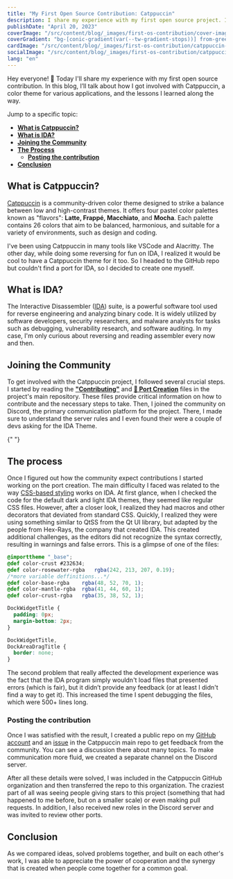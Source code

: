 ```yaml
---
title: "My First Open Source Contribution: Catppuccin"
description: I share my experience with my first open source project. I’ll talk about how I got involved with Catppuccin, the theme design for IDA Debugger, and the lessons I learned along the way.
publishDate: "April 20, 2023"
coverImage: "/src/content/blog/_images/first-os-contribution/cover-image.webp"
coverGradient: "bg-[conic-gradient(var(--tw-gradient-stops))] from-green-300 via-blue-500 to-purple-600"
cardImage: "/src/content/blog/_images/first-os-contribution/catppuccin-ida.webp"
socialImage: "/src/content/blog/_images/first-os-contribution/catppuccin-ida.webp"
lang: "en"
---
```



Hey everyone! 🎉 Today I'll share my experience with my first open source contribution. In this blog, I’ll talk about how I got involved with Catppuccin, a color theme for various applications, and the lessons I learned along the way.

Jump to a specific topic:

- [**What is Catppuccin?**](#what-is-catppuccin)
- [**What is IDA?**](#what-is-ida)
- [**Joining the Community**](#joining-the-community)
- [**The Process**](#the-process)
  - [**Posting the contribution**](#posting-the-contribution)
- [**Conclusion**](#conclusion)

## What is Catppuccin?

[Catppuccin](https://catppuccin.com/) is a community-driven color theme designed to strike a balance between low and high-contrast themes. It offers four pastel color palettes known as "flavors": **Latte, Frappé, Macchiato**, and **Mocha**. Each palette contains 26 colors that aim to be balanced, harmonious, and suitable for a variety of environments, such as design and coding.

I've been using Catppuccin in many tools like VSCode and Alacritty. The other day, while doing some reversing for fun on IDA, I realized it would be cool to have a Catppuccin theme for it too. So I headed to the GitHub repo but couldn't find a port for IDA, so I decided to create one myself.

## What is IDA?

The Interactive Disassembler ([IDA](https://hex-rays.com/ida-free/)) suite, is a powerful software tool used for reverse engineering and analyzing binary code. It is widely utilized by software developers, security researchers, and malware analysts for tasks such as debugging, vulnerability research, and software auditing. In my case, I'm only curious about reversing and reading assembler every now and then.

## Joining the Community

To get involved with the Catppuccin project, I followed several crucial steps. I started by reading the [**"Contributing"**](https://github.com/catppuccin/catppuccin/blob/main/CONTRIBUTING.md) and [**🧱 Port Creation**](https://github.com/catppuccin/catppuccin/blob/main/docs/port-creation.md) files in the project's main repository. These files provide critical information on how to contribute and the necessary steps to take. Then, I joined the community on Discord, the primary communication platform for the project. There, I made sure to understand the server rules and I even found their were a couple of devs asking for the IDA Theme.

<BlogContentImage
  src={portCreationDiagram}
  alt="A diagram showing the workflow of ports creation in the Catppuccin community"
/>{" "}

## The process

Once I figured out how the community expect contributions I started working on the port creation. The main difficulty I faced was related to the way [CSS-based styling](https://hex-rays.com/products/ida/support/tutorials/themes/) works on IDA. At first glance, when I checked the code for the default dark and light IDA themes, they seemed like regular CSS files. However, after a closer look, I realized they had macros and other decorators that deviated from standard CSS. Quickly, I realized they were using something similar to QtSS from the Qt UI library, but adapted by the people from Hex-Rays, the company that created IDA. This created additional challenges, as the editors did not recognize the syntax correctly, resulting in warnings and false errors. This is a glimpse of one of the files:

```css
@importtheme "_base";
@def color-crust #232634;
@def color-rosewater-rgba	rgba(242, 213, 207, 0.19);
/*more variable deffinitions...*/
@def color-base-rgba	rgba(48, 52, 70, 1);
@def color-mantle-rgba	rgba(41, 44, 60, 1);
@def color-crust-rgba	rgba(35, 38, 52, 1);

DockWidgetTitle {
  padding: 0px;
  margin-bottom: 2px;
}

DockWidgetTitle,
DockAreaDragTitle {
  border: none;
}
```

The second problem that really affected the development experience was the fact that the IDA program simply wouldn't load files that presented errors (which is fair), but it didn’t provide any feedback (or at least I didn't find a way to get it). This increased the time I spent debugging the files, which were 500+ lines long.

### Posting the contribution

Once I was satisfied with the result, I created a public repo on my [GitHub account](https://github.com/ValentinTT/) and an [issue](https://github.com/catppuccin/catppuccin/issues/2044) in the Catppuccin main repo to get feedback from the community. You can see a discussion there about many topics. To make communication more fluid, we created a separate channel on the Discord server.

After all these details were solved, I was included in the Catppuccin GitHub organization and then transferred the repo to this organization. The craziest part of all was seeing people giving stars to this project (something that had happened to me before, but on a smaller scale) or even making pull requests. In addition, I also received new roles in the Discord server and was invited to review other ports.

## Conclusion

As we compared ideas, solved problems together, and built on each other's work, I was able to appreciate the power of cooperation and the synergy that is created when people come together for a common goal.
